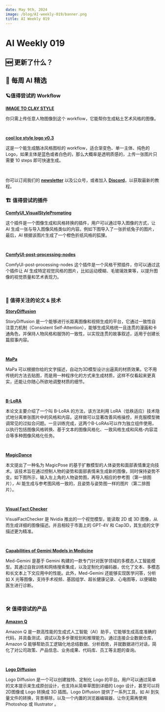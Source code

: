 ```yaml
---
date: May 9th, 2024
image: /blog/AI-weekly-019/banner.png
title: AI Weekly 019
---
```



# AI Weekly 019

## 🆕 更新了什么？

## 🤩 每周 AI 精选

### 🪐值得尝试的 Workflow

[**IMAGE TO CLAY STYLE**](https://openart.ai/workflows/xiongmu/image-to-clay-style/KRjSiOFyPSHO5QCQ4raV)

你只需上传任意人物图像到这个 workflow，它能帮你生成粘土艺术风格的图像。

<br/>
<PhotoProvider>
  <PhotoView src="/blog/AI-weekly-019/001.png">
    <img src="/blog/AI-weekly-019/001.png" alt="" className="rounded-lg"/>
  </PhotoView>
</PhotoProvider>

[**cool Ice style logo v0.3**](https://openart.ai/workflows/kejun/cool-ice-style-logo-v03/IKmFgizJkMHR44uy5485)

这是一个能生成酷冰风格图标的 workflow，适合渐变色、单一主体、纯色的Logo，如果主体是蓝色或者白色的，那么大概率是透明质感的，上传一张图片只需要 10 steps 即可快速生成。

<br/>
<PhotoProvider>
  <PhotoView src="/blog/AI-weekly-019/002.png">
    <img src="/blog/AI-weekly-019/002.png" alt="" className="rounded-lg"/>
  </PhotoView>
</PhotoProvider>

你可以订阅我们的 [**newsletter**](https://comflowy.substack.com/) 以及公众号，或者加入 [**Discord**](https://discord.gg/cj623WvcVx)，以获取最新的教程。

### 🏗️ 值得尝试的插件 

[**ComfyUI_VisualStylePrompting**](https://github.com/ExponentialML/ComfyUI_VisualStylePrompting)

这个插件是一个图像生成和风格转换的插件，用户可以通过导入图像的方式，让 AI 生成一张与导入图像风格类似的内容。例如下图导入了一张折纸兔子的图片，最后，AI 根据该图片生成了一个橙色折纸风格的狐狸。

<br/>
<PhotoProvider>
  <PhotoView src="/blog/AI-weekly-019/003.png">
    <img src="/blog/AI-weekly-019/003.png" alt="" className="rounded-lg"/>
  </PhotoView>
</PhotoProvider>

[**ComfyUI-post-processing-nodes**](https://github.com/EllangoK/ComfyUI-post-processing-nodes)

ComfyUI-post-processing-nodes 这个插件是一个风格干预插件，你可以通过这个插件让 AI 生成特定视觉风格的图片，比如运动模糊、毛玻璃效果等，以提升图像的视觉质量和艺术表现力。

<br/>
<PhotoProvider>
  <PhotoView src="/blog/AI-weekly-019/004.png">
    <img src="/blog/AI-weekly-019/004.png" alt="" className="rounded-lg"/>
  </PhotoView>
</PhotoProvider>

### 📄 值得关注的论文 & 技术

[**StoryDiffusion**](https://storydiffusion.github.io/)

StoryDiffusion 是一个能够进行长距离图像和视频生成的平台，它通过一致性自注意力机制（Consistent Self-Attention），能够生成风格统一且连贯的漫画和卡通角色，并保持人物风格和服饰的一致性，以实现连贯的故事叙述，适用于创建长篇叙事内容。

<br/>
<PhotoProvider>
  <PhotoView src="/blog/AI-weekly-019/005.png">
    <img src="/blog/AI-weekly-019/005.png" alt="" className="rounded-lg"/>
  </PhotoView>
</PhotoProvider>

[**MaPa**](https://zhanghe3z.github.io/MaPa/)

MaPa 可以根据你给的文字描述，自动为3D模型设计出逼真的材质效果。它不用传统的方法去贴图，而是用一种程序化的方式来生成材质，这样不仅看起来更真实，还能让你随心所欲地调整材质的细节。

<br/>
<PhotoProvider>
  <PhotoView src="/blog/AI-weekly-019/006.png">
    <img src="/blog/AI-weekly-019/006.png" alt="" className="rounded-lg"/>
  </PhotoView>
</PhotoProvider>

[**B-LoRA**](https://arxiv.org/abs/2403.14572)

本论文主要介绍了一个叫 B-LoRA 的方法，该方法利用 LoRA（低秩适应）技术隐式地分离单张图片中的风格和内容。这样做可以显著改善风格操控，并克服模型微调常见的过拟合问题。一旦训练完成，这两个B-LoRAs可以作为独立组件使用，以执行包括图像风格转换、基于文本的图像风格化、一致风格生成和风格-内容混合等多种图像风格化任务。

<br/>
<PhotoProvider>
  <PhotoView src="/blog/AI-weekly-019/007.png">
    <img src="/blog/AI-weekly-019/007.png" alt="" className="rounded-lg"/>
  </PhotoView>
</PhotoProvider>

[**MagicDance**](https://huggingface.co/papers/2311.12052)

本文提出了一种名为 MagicPose 的基于扩散模型的人体姿势和面部表情重定向技术。该技术旨在通过控制人物的姿势和面部表情来生成新的图像，同时保持姿势不变。如下图所示，输入左上角的人物姿势图，再导入相应的参考图（第一排图片），AI 能生成与参考图风格一致的，且姿势与姿势图一样的图片（第二排图片）。

<br/>
<PhotoProvider>
  <PhotoView src="/blog/AI-weekly-019/008.png">
    <img src="/blog/AI-weekly-019/008.png" alt="" className="rounded-lg"/>
  </PhotoView>
</PhotoProvider>

[**Visual Fact Checker**](https://arxiv.org/abs/2404.19752)

VisualFactChecker 是 Nvidia 推出的一个视觉模型，能读取 2D 或 3D 图像，从而生成详细的图像描述。并且相较于市面上的 GPT-4V 和 Cap3D，其生成的文字描述更为精准。

<br/>
<PhotoProvider>
  <PhotoView src="/blog/AI-weekly-019/009.png">
    <img src="/blog/AI-weekly-019/009.png" alt="" className="rounded-lg"/>
  </PhotoView>
</PhotoProvider>

[**Capabilities of Gemini Models in Medicine**](https://arxiv.org/abs//2404.18416)

Med-Gemini 是基于 Gemini 构建的一款专门针对医学领域的多模态人工智能模型。其通过自我训练和网络搜索集成，以及定制化的编码器，优化了文本、多模态和长文本上下文应用中的性能。此外，Med-Gemini 还能够实现医学问答，分析如 X 光等图像，支持手术视频、基因组学、超长健康记录、心电图等，以便辅助医生进行诊断。

<br/>
<PhotoProvider>
  <PhotoView src="/blog/AI-weekly-019/010.png">
    <img src="/blog/AI-weekly-019/010.png" alt="" className="rounded-lg"/>
  </PhotoView>
</PhotoProvider>

### 🛠️ 值得尝试的产品

[**Amazon Q**](https://www.aboutamazon.com/news/aws/amazon-q-generative-ai-assistant-aws)

Amazon Q 是一款高性能的生成式人工智能（AI）助手，它能够生成高度准确的代码，并具备测试、调试以及多步骤规划和推理能力。通过连接企业数据仓库，Amazon Q 能够帮助员工逻辑化地总结数据、分析趋势，并就数据进行对话，简化了对公司政策、产品信息、业务成果、代码库、员工等主题的查询。

<br/>
<PhotoProvider>
  <PhotoView src="/blog/AI-weekly-019/011.png">
    <img src="/blog/AI-weekly-019/011.png" alt="" className="rounded-lg"/>
  </PhotoView>
</PhotoProvider>

[**Logo Diffusion**](https://logodiffusion.com/)

Logo Diffusion 是一个可以创建独特、定制化 Logo 的平台。用户可以通过简单的文本提示来生成原创设计，也支持从简单草图到详细的 Logo 设计，甚至可以将2D图像或 Logo 转换成 3D 插图。Logo Diffusion 提供了一系列工具，如 AI 到矢量文件的转换，背景移除，以及一个内置的浏览器编辑器，让你无需再使用 Photoshop 或 Illustrator 。

<br/>
<PhotoProvider>
  <PhotoView src="/blog/AI-weekly-019/012.png">
    <img src="/blog/AI-weekly-019/012.png" alt="" className="rounded-lg"/>
  </PhotoView>
</PhotoProvider>

<Subscribe />







